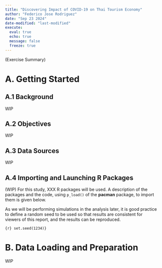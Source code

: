 ```yaml
---
title: "Discovering Impact of COVID-19 on Thai Tourism Economy"
author: "Federico Jose Rodriguez"
date: "Sep 23 2024"
date-modified: "last-modified"
execute: 
  eval: true
  echo: true
  message: false
  freeze: true
---
```


(Exercise Summary)

# A. Getting Started

## A.1 Background

WIP

## A.2 Objectives

WIP

## A.3 Data Sources

WIP

## A.4 Importing and Launching R Packages

(WIP) For this study, XXX R packages will be used. A description of the packages and the code, using `p_load()` of the **pacman** package, to import them is given below.

As we will be performing simulations in the analysis later, it is good practice to define a random seed to be used so that results are consistent for viewers of this report, and the results can be reproduced.

`{r} set.seed(1234)}`

# B. Data Loading and Preparation

WIP
